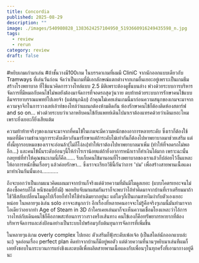 ```yaml
---
title: Concordia
published: 2025-08-29
description: ""
image: ./images/540980828_1383624257104950_5193660916249435598_n.jpg
tags:
  - review
  - rerun
category: review
draft: false
---
```

#หยิบเกมเก่ามาเล่น #ถ้าชั้นวางมี100เกม ในบรรดาเกมที่ผมมี CliniC จากนักออกแบบเดียวกับ Tramways ที่เล่นวันก่อน จัดว่าเป็นเกมที่มีเอกลักษณ์แตกต่างจากเกมอื่นเยอะอยู่เพราะเป็นเกมธีมสร้างโรงพยาบาล ที่ใช้แนวคิดการวางไทล์แบบ 2.5 มิติเพราะต้องดูชั้นบนล่าง พ่วงด้วยระบบการบริหารจัดการที่มีหมอกับคนไข้ไม่พอยังต้องมาจัดการที่จอดรถสุดวุ่นวาย ตบท้ายด้วยระบบการรักษาคนไข้แบบลืมจรรยาบรรณแพทย์ไปเลยจ้า (แต่สนุกฉิบ)
ถ้าคุณไม่เคยเล่นเกมนี้มาก่อนความสนุกของเกมจะมาจากความจุกจิกในการวางเลย์เอ้าท์ของไทล์ว่าแผนกต้องห้ามติดกัน ห้องรักษาคนไข้ก็ต้องติดห้องสตาร์ฟ and so on... พ่วงด้วยระบบว่าเวลาหยิบคนไข้กับแพทย์เดินไปมาเราต้องแทรคด้วยว่าเดินเยอะไหมเพราะยิ่งเยอะก็ยิ่งเสียแต้ม

ความท้าท้ายจริงๆของเกมจะมาจากที่คนไข้ในเกมจะมีความหนักของอาการหลายระดับ ซึ่งเราก็ต้องใช้หมอที่มีความชำนาญการระดับเดียวกันมารักษาแต่ถ้าระดับไม่เท่ากันก็ต้องไปหาพยาบาลมาช่วยเสริม แต่ทั้งนี้ทุกรอบหมอของเราจะอ่อนล้า(ไม่ก็โง่ลง)ทำให้เราต้องไปหาพยาบาลมาเพิ่ม (ทำให้ที่จอดรถไม่พออีก...) และคนไข้นั้นระดับอ่อนๆนี้ให้กำไรเราน้อยแต่ถ้ายิ่งอาการหนักเราก็ทำเงินได้มาก เพราะฉะนั้นกลยุทธ์ที่ทำให้คุณชนะเกมนี้ก็คือ...... รีบเก็บคนไข้มานอนที่โรงพยาบาลของเราแล้วก็ปล่อยไว้งั้นแหละให้อาการหนักขึ้นเรื่อยๆ แล้วค่อยรักษา... ซึ่งเราจะเรียกวิธีนี้กันว่าการ 'บ่ม' เพื่อสร้างสายพานเนื้อแดงมาทำเงินกันนั้นเอง...........

ถึงจะบอกว่าเป็นเกมแนวคิดแผนมาจากบ้านก็จริงแต่ด้วยความที่มันมีโมดูลเยอะ (แบบโคตรเยอะจนไม่ต้องซื้อครบก็ได้ หนีซอมบี้ยังมี) พอหยิบจับมาผสมกันเราก็จะพบว่าไอ้ท่าคิดมาจากบ้านที่เราเตรียมมาถ้าใช้วิธีสลับเปลี่ยนโมดูลไปเรื่อยก็ทำให้ใช้ท่าเดิมยากอยู่นะ แต่ใดๆก็เป็นเกมสายงึมงำกับตัวเองเยอะหน่อย ในหลายๆแง่เล่น solo อาจจะสนุกกว่า
อีกเรื่องที่หลายคนอาจจะไม่รู้คือจริงๆเกมนี้มันทำมาจากไอเดียว่าอยากทำ Age of Steam in 3D ถ้าใครเคยเล่นมาก็จะเห็นความเชื่อมโยงแหละว่าไอ้การวางไทล์กับเดินคนไข้ก็คือภาพสะท้อนการวางรางหรือเส้นทาง คนไข้เองก็คือทรัพยากรหายากที่ต้องบริหารจัดการและส่งป้อนอย่างเป็นระบบไปพร้อมๆกับต้นทุนการจัดการที่เพิ่มขึ้น

ในหลายๆแง่เกม overly complex ไปเยอะ ตัวเสริมก็ฟุ้งระดับเพ้อเจ้อ (เป็นสไตล์นักออกแบบล่ะนะ) จุดอ่อนเรื่อง perfect plan คิดท่าจากบ้านก็มีอยู่พอตัว แต่ด้วยความที่นานๆหยิบมาเล่นทีผมก็เลยยังชอบในกระบวนการแย่งชิงและตบตีเพื่อผลิตสายพานเนื้อแดงกับเพื่อนๆในทุกครั้งที่เอามากางอยู่ดีนะ